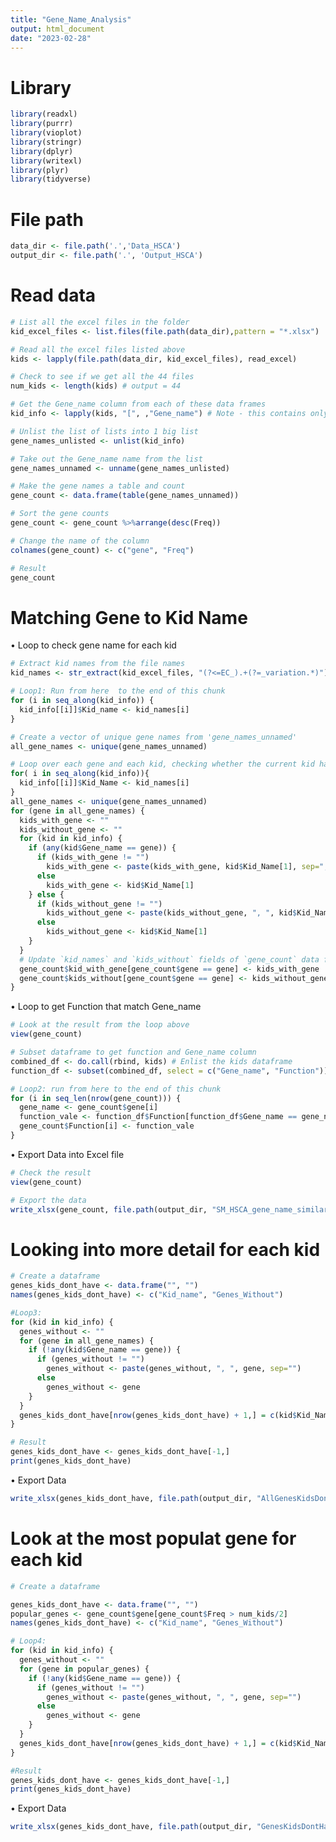 ```yaml
---
title: "Gene_Name_Analysis"
output: html_document
date: "2023-02-28"
---
```


# Library
```r
library(readxl)
library(purrr)
library(vioplot)
library(stringr)
library(dplyr)
library(writexl)
library(plyr)
library(tidyverse)
```

# File path 
```r
data_dir <- file.path('.','Data_HSCA')
output_dir <- file.path('.', 'Output_HSCA')
```

# Read data
```r
# List all the excel files in the folder 
kid_excel_files <- list.files(file.path(data_dir),pattern = "*.xlsx")

# Read all the excel files listed above 
kids <- lapply(file.path(data_dir, kid_excel_files), read_excel)

# Check to see if we get all the 44 files 
num_kids <- length(kids) # output = 44

# Get the Gene_name column from each of these data frames 
kid_info <- lapply(kids, "[", ,"Gene_name") # Note - this contains only Gene_name column

# Unlist the list of lists into 1 big list 
gene_names_unlisted <- unlist(kid_info)

# Take out the Gene_name name from the list
gene_names_unnamed <- unname(gene_names_unlisted)

# Make the gene names a table and count
gene_count <- data.frame(table(gene_names_unnamed)) 

# Sort the gene counts
gene_count <- gene_count %>%arrange(desc(Freq))

# Change the name of the column 
colnames(gene_count) <- c("gene", "Freq")

# Result 
gene_count
```

# Matching Gene to Kid Name 

• Loop to check gene name for each kid
```r
# Extract kid names from the file names 
kid_names <- str_extract(kid_excel_files, "(?<=EC_).+(?=_variation.*)")

# Loop1: Run from here  to the end of this chunk
for (i in seq_along(kid_info)) {
  kid_info[[i]]$Kid_name <- kid_names[i]
}

# Create a vector of unique gene names from 'gene_names_unnamed'
all_gene_names <- unique(gene_names_unnamed)

# Loop over each gene and each kid, checking whether the current kid has the current gene
for( i in seq_along(kid_info)){
  kid_info[[i]]$Kid_Name <- kid_names[i]
}
all_gene_names <- unique(gene_names_unnamed)
for (gene in all_gene_names) {
  kids_with_gene <- ""
  kids_without_gene <- ""
  for (kid in kid_info) {
    if (any(kid$Gene_name == gene)) {
      if (kids_with_gene != "")
        kids_with_gene <- paste(kids_with_gene, kid$Kid_Name[1], sep=", ")
      else 
        kids_with_gene <- kid$Kid_Name[1]
    } else {
      if (kids_without_gene != "")
        kids_without_gene <- paste(kids_without_gene, ", ", kid$Kid_Name[1], sep="")
      else 
        kids_without_gene <- kid$Kid_Name[1]
    }
  }
  # Update `kid_names` and `kids_without` fields of `gene_count` data frame for the current gene
  gene_count$kid_with_gene[gene_count$gene == gene] <- kids_with_gene
  gene_count$kids_without[gene_count$gene == gene] <- kids_without_gene
}
```

• Loop to get Function that match Gene_name
```r
# Look at the result from the loop above 
view(gene_count)

# Subset dataframe to get function and Gene_name column
combined_df <- do.call(rbind, kids) # Enlist the kids dataframe 
function_df <- subset(combined_df, select = c("Gene_name", "Function"))

# Loop2: run from here to the end of this chunk
for (i in seq_len(nrow(gene_count))) {
  gene_name <- gene_count$gene[i]
  function_vale <- function_df$Function[function_df$Gene_name == gene_name]
  gene_count$Function[i] <- function_vale
}
```

• Export Data into Excel file 
```r
# Check the result 
view(gene_count)

# Export the data
write_xlsx(gene_count, file.path(output_dir, "SM_HSCA_gene_name_similarity.xlsx"))
```

# Looking into more detail for each kid 
```r
# Create a dataframe
genes_kids_dont_have <- data.frame("", "")
names(genes_kids_dont_have) <- c("Kid_name", "Genes_Without")

#Loop3:
for (kid in kid_info) {
  genes_without <- ""
  for (gene in all_gene_names) {
    if (!any(kid$Gene_name == gene)) {
      if (genes_without != "")
        genes_without <- paste(genes_without, ", ", gene, sep="")
      else 
        genes_without <- gene
    }
  }
  genes_kids_dont_have[nrow(genes_kids_dont_have) + 1,] = c(kid$Kid_Name[1], genes_without)
}

# Result
genes_kids_dont_have <- genes_kids_dont_have[-1,]
print(genes_kids_dont_have)
```

• Export Data
```r
write_xlsx(genes_kids_dont_have, file.path(output_dir, "AllGenesKidsDontHave.xlsx"))
```

# Look at the most populat gene for each kid 
```r
# Create a dataframe

genes_kids_dont_have <- data.frame("", "")
popular_genes <- gene_count$gene[gene_count$Freq > num_kids/2]
names(genes_kids_dont_have) <- c("Kid_name", "Genes_Without")

# Loop4:
for (kid in kid_info) {
  genes_without <- ""
  for (gene in popular_genes) {
    if (!any(kid$Gene_name == gene)) {
      if (genes_without != "")
        genes_without <- paste(genes_without, ", ", gene, sep="")
      else 
        genes_without <- gene
    }
  }
  genes_kids_dont_have[nrow(genes_kids_dont_have) + 1,] = c(kid$Kid_Name[1], genes_without)
}

#Result 
genes_kids_dont_have <- genes_kids_dont_have[-1,]
print(genes_kids_dont_have)
```

• Export Data
```r
write_xlsx(genes_kids_dont_have, file.path(output_dir, "GenesKidsDontHave.xlsx"))
```

